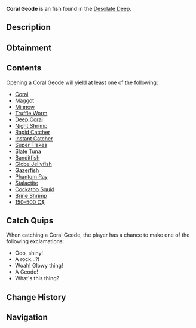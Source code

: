 {{FishInfobox
|image          = Coral Geode.png
|rarity         = Uncommon
|sea            = First Sea
|location       = [[Desolate Deep]]
|sublocation    = 
|sources        = Fishing Rod
|radar_location = 
|xp             = 20
|weather        = 
|time           = 
|season         = 
|bait           = Magnet
|base_weight    = 18
|base_value     = 200
|weight_range   = 0
|base_chance    = 306
|base_resil     = 120
}}
'''Coral Geode''' is an {{Rarity|Uncommon}} fish found in the [[Desolate Deep]].

== Description ==
{{Description|A geode filled with deep dark items and fish. Possibly has been untouched for years!- Like a coral reef Christmas!|Bestiary Entry}}

== Obtainment ==
{{Description|Found in the Desolate Deep|Bestiary Hint}}
{{Fish Availability|
Desolate Deep/Brine Pool
Desolate Deep/Desolate Pocket
|top_rods      = 
Magnet Rod\360226.45\358901.07;
Fast Rod\177902.03\187248.38;
Leviathan's Fang Rod\174773.11\166970.32;
Krampus's Rod\171303.92\142576.29;
Magma Rod\166520.81\136874.01;
Buddy Bond Rod\148128.79\107532.53;
Rapid Rod\150776.91\208263.2;
Firefly Rod\147772.85\192327.44;
No-Life Rod\159546.23\180656.27;
Trident Rod\165962.96\161457.8;
Free Spirit Rod\165299.2\160812.05;
Ethereal Prism Rod\163116.75\145644.64;
Seraphic Rod\159286.32\147162.13;
Challenger's Rod\152950.3\160473.98;
Rod Of The Forgotten Fang\152943.61\145837.09;
Rod Of The Exalted One\150851.75\144589.5;
Rod Of The Depths\150192.61\144774.42;
Blazebringer Rod\149384.49\155234.18;
Zeus Rod\149014.21\164403.05;
Depthseeker Rod\148944.65\161795.55;
Verdant Shear Rod\148943.59\174391.51;
Avalanche Rod\148261.79\146409.53;
Volcanic Rod\144921.32\141642.33;
Steady Rod\77891.3\75266.65
|recommended   = Magnet Rod
}}

== Contents ==
Opening a Coral Geode will yield at least one of the following:
* [[Bait#Coral|Coral]]
* [[Bait#Maggot|Maggot]]
* [[Bait#Minnow|Minnow]]
* [[Bait#Truffle Worm|Truffle Worm]]
* [[Bait#Deep Coral|Deep Coral]]
* [[Bait#Night Shrimp|Night Shrimp]]
* [[Bait#Rapid Catcher|Rapid Catcher]]
* [[Bait#Instant Catcher|Instant Catcher]]
* [[Bait#Super Flakes|Super Flakes]]
* [[Slate Tuna]]
* [[Banditfish]]
* [[Globe Jellyfish]]
* [[Gazerfish]]
* [[Phantom Ray]]
* [[Stalactite]]
* [[Cockatoo Squid]]
* [[Brine Shrimp]]
* [[150–500 C$]]

== Catch Quips ==
When catching a Coral Geode, the player has a chance to make one of the following exclamations:
* Ooo, shiny!
* A rock...?!
* Woah! Glowy thing!
* A Geode!
* What's this thing?

== Change History ==
{{Change History|{{subst:Current Version}}}}

== Navigation ==
{{Fish Navbox|Desolate Deep}}